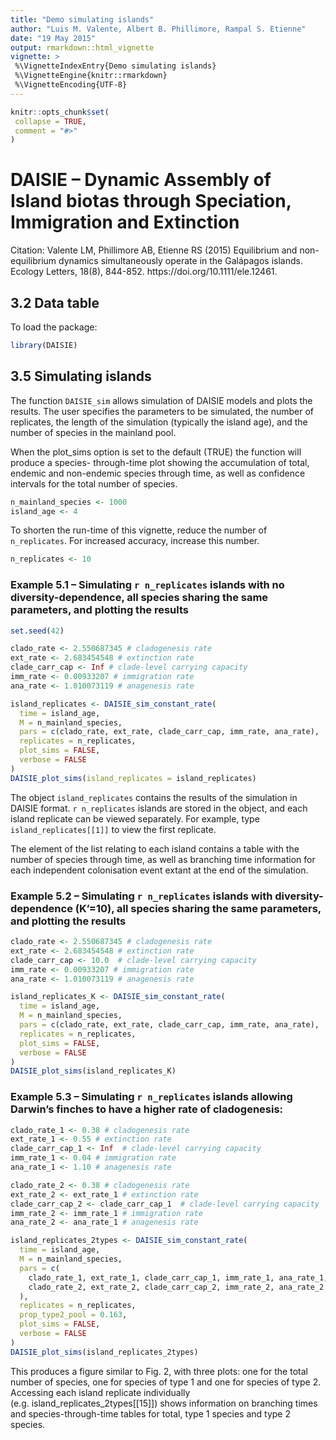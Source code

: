 ```yaml
---
title: "Demo simulating islands"
author: "Luis M. Valente, Albert B. Phillimore, Rampal S. Etienne"
date: "19 May 2015"
output: rmarkdown::html_vignette
vignette: >
 %\VignetteIndexEntry{Demo simulating islands}
 %\VignetteEngine{knitr::rmarkdown}
 %\VignetteEncoding{UTF-8}
---
```


```r
knitr::opts_chunk$set(
 collapse = TRUE,
 comment = "#>"
)
```

# DAISIE – Dynamic Assembly of Island biotas through Speciation, Immigration and Extinction 
                   
Citation: Valente LM, Phillimore AB, Etienne RS (2015) Equilibrium and non-
equilibrium dynamics simultaneously operate in the Galápagos islands. Ecology 
Letters, 18(8), 844-852. https://doi.org/10.1111/ele.12461. 

## 3.2 Data table

To load the package:

```r
library(DAISIE)
```

##  3.5 Simulating islands 
 
The function `DAISIE_sim` allows simulation of DAISIE models and plots the results. The user 
specifies the parameters to be simulated, the number of replicates, the length of the 
simulation (typically the island age), and the number of species in the mainland pool. 
 
When the plot_sims option is set to the default (TRUE) the function will produce a species-
through-time plot showing the accumulation of total, endemic and non-endemic species 
through time, as well as confidence intervals for the total number of species. 

```r
n_mainland_species <- 1000
island_age <- 4
```

To shorten the run-time of this vignette, reduce the number of `n_replicates`.
For increased accuracy, increase this number.

```r
n_replicates <- 10
```
 
### Example 5.1 – Simulating `r n_replicates` islands with no diversity-dependence, all species sharing the same parameters, and plotting the results 


```r
set.seed(42)
```

```r
clado_rate <- 2.550687345 # cladogenesis rate
ext_rate <- 2.683454548 # extinction rate
clade_carr_cap <- Inf # clade-level carrying capacity
imm_rate <- 0.00933207 # immigration rate
ana_rate <- 1.010073119 # anagenesis rate

island_replicates <- DAISIE_sim_constant_rate( 
  time = island_age,
  M = n_mainland_species, 
  pars = c(clado_rate, ext_rate, clade_carr_cap, imm_rate, ana_rate),
  replicates = n_replicates,
  plot_sims = FALSE,
  verbose = FALSE
)
DAISIE_plot_sims(island_replicates = island_replicates)
```

The object `island_replicates` 
contains the results of the simulation in DAISIE format. 
`r n_replicates` islands are stored in the object, 
and each island replicate can be viewed separately. 
For example, type `island_replicates[[1]]` to view the first replicate.

The element of the list relating to each island contains a table 
with the number of species through time, as well as branching time information for each 
independent colonisation event extant at the end of the simulation.

### Example 5.2 – Simulating `r n_replicates` islands with diversity-dependence (K’=10), all species sharing the same parameters, and plotting the results 

```r
clado_rate <- 2.550687345 # cladogenesis rate
ext_rate <- 2.683454548 # extinction rate
clade_carr_cap <- 10.0  # clade-level carrying capacity
imm_rate <- 0.00933207 # immigration rate
ana_rate <- 1.010073119 # anagenesis rate

island_replicates_K <- DAISIE_sim_constant_rate( 
  time = island_age, 
  M = n_mainland_species, 
  pars = c(clado_rate, ext_rate, clade_carr_cap, imm_rate, ana_rate),
  replicates = n_replicates,
  plot_sims = FALSE,
  verbose = FALSE
) 
DAISIE_plot_sims(island_replicates_K)
``` 
 
### Example 5.3 – Simulating `r n_replicates` islands allowing Darwin’s finches to have a higher rate of cladogenesis: 

```r
clado_rate_1 <- 0.38 # cladogenesis rate
ext_rate_1 <- 0.55 # extinction rate
clade_carr_cap_1 <- Inf  # clade-level carrying capacity
imm_rate_1 <- 0.04 # immigration rate
ana_rate_1 <- 1.10 # anagenesis rate

clado_rate_2 <- 0.38 # cladogenesis rate
ext_rate_2 <- ext_rate_1 # extinction rate
clade_carr_cap_2 <- clade_carr_cap_1  # clade-level carrying capacity
imm_rate_2 <- imm_rate_1 # immigration rate
ana_rate_2 <- ana_rate_1 # anagenesis rate

island_replicates_2types <- DAISIE_sim_constant_rate( 
  time = island_age,
  M = n_mainland_species, 
  pars = c(
    clado_rate_1, ext_rate_1, clade_carr_cap_1, imm_rate_1, ana_rate_1,
    clado_rate_2, ext_rate_2, clade_carr_cap_2, imm_rate_2, ana_rate_2
  ),
  replicates = n_replicates, 
  prop_type2_pool = 0.163,
  plot_sims = FALSE,
  verbose = FALSE
)
DAISIE_plot_sims(island_replicates_2types)
```                

This produces a figure similar to Fig. 2, with three plots: 
one for the total number of species,  one for species of type 1 and one for species of type 2. Accessing each island replicate 
 individually (e.g. island_replicates_2types[[15]]) shows information on branching times and 
 species-through-time tables for total, type 1 species and type 2 species.
